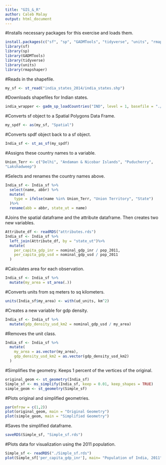 ---
title: "GIS_&_R"
author: Caleb Malay 
output: html_document
---

#Installs necessary packages for this exercise and loads them.
```{r}
install.packages(c("sf", "sp", "GADMTools", "tidyverse", "units", "rmapshaper"))
library(sf)
library(sp)
library(GADMTools)
library(tidyverse)
library(units)
library(rmapshaper)
```

#Reads in the shapefile.
```{r}
my_sf <- st_read("india_states_2014/india_states.shp")
```

#Downloads shapefiles for Indian states. 
```{r}
india_wrapper <- gadm_sp_loadCountries("IND", level = 1, basefile = "./attributes.rds")
```

#Converts sf object to a Spatial Polygons Data Frame.
```{r}
my_spdf <- as(my_sf, "Spatial")
```

#Converts spdf object back to a sf object.
```{r}
India_sf <- st_as_sf(my_spdf)
```

#Assigns these country names to a variable.
```{r}
Union_Terr <- c("Delhi", "Andaman & Nicobar Islands", "Puducherry",
"Lakshadweep")
```

#Selects and renames the country names above. 
```{r}
India_sf <- India_sf %>%
  select(name, abbr) %>%
  mutate(
    type = ifelse(name %in% Union_Terr, "Union Territory", "State")
  )%>%
  rename(abb = abbr, state_ut = name)
```


#Joins the spatial dataframe and the attribute dataframe. Then creates two new variables. 
```{r}
Attribute_df <- readRDS("attributes.rds")
India_sf <- India_sf %>%
  left_join(Attribute_df, by = "state_ut")%>%
  mutate(
    per_capita_gdp_inr = nominal_gdp_inr / pop_2011,
    per_capita_gdp_usd = nominal_gdp_usd / pop_2011
  )
```

#Calculates area for each observation. 
```{r}
India_sf <- India_sf %>%
  mutate(my_area = st_area(.))
```

#Converts units from sq meters to sq kilometers. 
```{r}
units(India_sf$my_area) <- with(ud_units, km^2)
```

#Creates a new variable for gdp density. 
```{r}
India_sf <- India_sf %>% 
  mutate(gdp_density_usd_km2 = nominal_gdp_usd / my_area)
```

#Removes the unit class. 
```{r}
India_sf <- India_sf %>%
  mutate(
    my_area = as.vector(my_area),
    gdp_density_usd_km2 = as.vector(gdp_density_usd_km2)
  )
```

#Simplifies the geometry. Keeps 1 percent of the vertices of the original.
```{r}
original_geom <- st_geometry(India_sf)
Simple_sf <- ms_simplify(India_sf, keep = 0.01, keep_shapes = TRUE)
simple_geom <- st_geometry(Simple_sf)
```

#Plots original and simplified geometries. 
```{r}
par(mfrow = c(1,2))
plot(original_geom, main = "Original Geometry")
plot(simple_geom, main = "Simplified Geometry")
```

#Saves the simplified dataframe.
```{r}
saveRDS(Simple_sf, "Simple_sf.rds")
```

#Plots data for visualization using the 2011 population. 
```{r}
Simple_sf <- readRDS("./Simple_sf.rds")
plot(Simple_sf['per_capita_gdp_inr'], main= "Population of India, 2011")
```